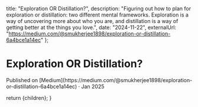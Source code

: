 
  title: "Exploration OR Distillation?",
  description: "Figuring out how to plan for exploration or distillation: two different mental frameworks. Exploration is a way of uncovering more about who you are, and distillation is a way of getting better at the things you love.",
  date: "2024-11-22",
  externalUrl: "https://medium.com/@smukherjee1898/exploration-or-distillation-6a4bce1a14ec"
};

# Exploration OR Distillation?

<div className="text-center text-muted-foreground">
  Published on
  [Medium](https://medium.com/@smukherjee1898/exploration-or-distillation-6a4bce1a14ec)
  · Jan 2025
</div>

  return <MdxLayout>{children}</MdxLayout>;
}
